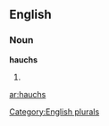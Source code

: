 
==English==

===Noun===
'''hauchs'''

# {{plural of|[[hauch]]}}

[[Category:English plurals]]

[[ar:hauchs]]